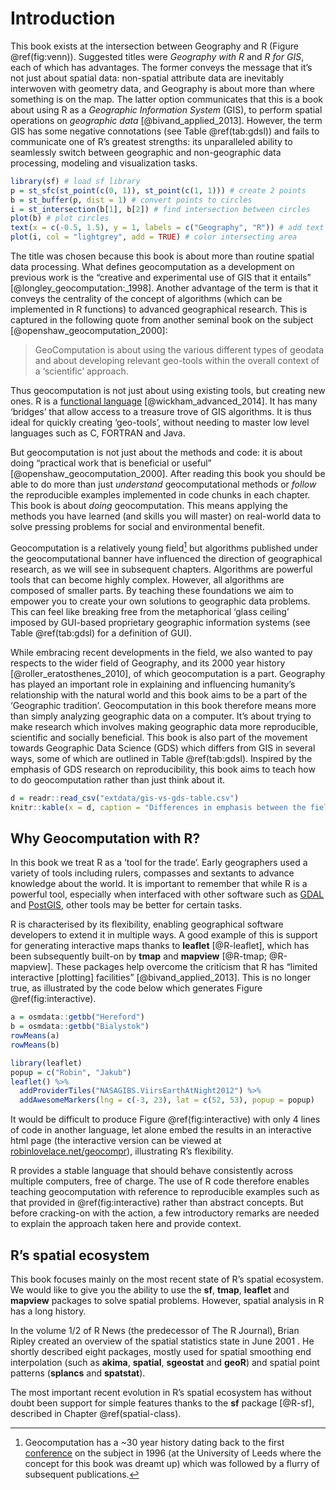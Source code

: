 # Introduction {#intro}

This book exists at the intersection between Geography and R (Figure \@ref(fig:venn)).
Suggested titles were *Geography with R* and *R for GIS*, each of which has advantages.
The former conveys the message that it's not just about spatial data: 
non-spatial attribute data are inevitably interwoven with geometry data, and Geography is about more than where something is on the map.
The latter option communicates that this is a book about using R as a *Geographic Information System* (GIS), to perform spatial operations on *geographic data* [@bivand_applied_2013].
However, the term GIS has some negative connotations <!-- I see what you mean by negative connotations but I had to think immediately of qualitative GIS and critical GIS, i.e., scientists from the humanities criticising GIS technologies. Think of the so-called "GIS crisis", positivism, make-believe objectivity, etc.--> (see Table \@ref(tab:gdsl)) and fails to communicate one of R's greatest strengths:
its unparalleled ability to seamlessly switch between geographic and non-geographic data processing, modeling and visualization tasks.

```r
library(sf) # load sf library
p = st_sfc(st_point(c(0, 1)), st_point(c(1, 1))) # create 2 points
b = st_buffer(p, dist = 1) # convert points to circles
i = st_intersection(b[1], b[2]) # find intersection between circles
plot(b) # plot circles
text(x = c(-0.5, 1.5), y = 1, labels = c("Geography", "R")) # add text
plot(i, col = "lightgrey", add = TRUE) # color intersecting area
```

The title was chosen because this book is about more than routine spatial data processing.
What defines geocomputation as a development on previous work is the "creative and experimental use of GIS that it entails" [@longley_geocomputation:_1998].
Another advantage of the term is that it conveys the centrality of the concept of algorithms (which can be implemented in R functions) to advanced geographical research.
This is captured in the following quote from another seminal book on the subject [@openshaw_geocomputation_2000]:

> GeoComputation is about using the various different types of geodata and about
developing relevant geo-tools within the overall context of a 'scientific'
approach.

Thus geocomputation is not just about using existing tools, but creating new ones.
R is a [functional language](http://adv-r.had.co.nz/Functional-programming.html) [@wickham_advanced_2014].
It has many 'bridges' that allow access to a treasure trove of GIS algorithms.
<!-- todo - add this reference to end of previous line: -->
<!-- (\@ref(gis)). -->
It is thus ideal for quickly creating 'geo-tools', without needing to master low level languages such as C, FORTRAN and Java. 

But geocomputation is not just about the methods and code: it is about doing
"practical work that is beneficial or useful" [@openshaw_geocomputation_2000].
After reading this book you should be able to do more than just *understand* geocomputational methods or *follow* the reproducible examples implemented in code chunks in each chapter.
This book is about *doing* geocomputation.
This means applying the methods you have learned (and skills you will master) on real-world data to solve pressing problems for social and environmental benefit.

Geocomputation is a relatively young field^[Geocomputation has a ~30 year history dating back to the first [conference](http://www.geocomputation.org/) on the subject in 1996 (at the University of Leeds where the concept for this book was dreamt up) which was followed by a flurry of subsequent publications.] but algorithms published under the geocomputational banner have influenced the direction of geographical research, as we will see in subsequent chapters.
Algorithms are powerful tools that can become highly complex.
However, all algorithms are composed of smaller parts.
By teaching these foundations we aim to empower you to create your own solutions to geographic data problems. This can feel like breaking free from the metaphorical 'glass ceiling' imposed by GUI-based proprietary geographic information systems (see Table \@ref(tab:gdsl) for a definition of GUI).

<!-- todo: what contributions, which will we use, where in the book? -->

While embracing recent developments in the field, we also wanted to pay respects to the wider field of Geography, and its 2000 year history [@roller_eratosthenes_2010], of which geocomputation is a part.
Geography has played an important role in explaining and influencing humanity's relationship with the natural world and this book aims to be a part of the 'Geographic tradition'.
Geocomputation in this book therefore means more than simply analyzing geographic data on a computer.
It's about trying to make research which involves making geographic data more reproducible, scientific and socially beneficial.
This book is also part of the movement towards Geographic Data Science (GDS) which differs from GIS in several ways, some of which are outlined in Table \@ref(tab:gdsl).
Inspired by the emphasis of GDS research on reproducibility, this book aims to teach how to do geocomputation rather than just think about it.

```r
d = readr::read_csv("extdata/gis-vs-gds-table.csv")
knitr::kable(x = d, caption = "Differences in emphasis between the fields of Geographic Information Systems (GIS) and Geographic Data Science (GDS).")
```

## Why Geocomputation with R?

In this book we treat R as a 'tool for the trade'.
Early geographers used a variety of tools including rulers, compasses and sextants to advance knowledge about the world. 
<!--nowadays part-->
It is important to remember that while R is a powerful tool, especially when interfaced with other software such as [GDAL](http://www.gdal.org/) and [PostGIS](http://postgis.net/), other tools may be better for certain tasks. <!-- What exactly do you mean? Which tasks? Is there a geocomputational task for which we do not have an interface? So maybe rephrase along the lines that R is not a GIS and therefore not suited for some geoprocessing tasks but that interfaces close this gap. -->

R is characterised by its flexibility, enabling geographical software developers to extend it in multiple ways.
A good example of this is support for generating interactive maps thanks to **leaflet** [@R-leaflet], which has been subsequently built-on by **tmap** and **mapview** [@R-tmap; @R-mapview].
These packages help overcome the criticism that R has "limited interactive [plotting] facilities" [@bivand_applied_2013].
This is no longer true, as illustrated by the code below which generates Figure \@ref(fig:interactive).

```r
a = osmdata::getbb("Hereford")
b = osmdata::getbb("Bialystok")
rowMeans(a)
rowMeans(b)
```

```r
library(leaflet)
popup = c("Robin", "Jakub")
leaflet() %>%
  addProviderTiles("NASAGIBS.ViirsEarthAtNight2012") %>% 
  addAwesomeMarkers(lng = c(-3, 23), lat = c(52, 53), popup = popup)
```

It would be difficult to produce Figure \@ref(fig:interactive) with only 4 lines of code in another language, let alone embed the results in an interactive html page (the interactive version can be viewed at [robinlovelace.net/geocompr](http://robinlovelace.net/geocompr/intro.html)), illustrating R's flexibility. 

<!-- Other reasons for using R for geocompuation include: -->

R provides a stable language that should behave consistently across multiple computers, free of charge.
The use of R code therefore enables teaching geocomputation with reference to reproducible examples such as that provided in \@ref(fig:interactive) rather than abstract concepts.
But before cracking-on with the action, a few introductory remarks are needed to explain the approach taken here and provide context.

## R's spatial ecosystem

<!-- paragraphs (with references to chapters in the book): -->
<!-- 1. this book focus -> sf + raster/stars + leaflet/mapview (the recent state of spatial R); the history of R spatial is way longer -->

This book focuses mainly on the most recent state of R's spatial ecosystem.
We would like to give you the ability to use the **sf**,<!--raster/stars,--> **tmap**, **leaflet** and **mapview** packages to solve spatial problems. 
However, spatial analysis in R has a long history.

In the volume 1/2 of R News (the predecessor of The R Journal), Brian Ripley created an overview of the spatial statistics state in June 2001 <!--CITE-->. <!-- https://pdfs.semanticscholar.org/9a0a/40ac215bfc0d52605b487f66928caf6abc99.pdf -->
He shortly described eight packages, mostly used for spatial smoothing end interpolation (such as **akima**, **spatial**, **sgeostat** and **geoR**) and spatial point patterns (**splancs** and **spatstat**).
<!-- one/two sentences about the spatstat package -->

<!-- 2. R spatial story (from spatstat, by maptools, sp, raster, leaflet, to sf) -->
<!-- https://pdfs.semanticscholar.org/9bb5/c9571d64bd3e1ae376967b6c6aca39d6fa70.pdf -->
<!-- ASDAR - p. VIII - the Distributed Statistical Computing conference in Vienna in 2003 -->
<!-- ASDAR - p. 3 - For over 10 years, R has had an increasing number of contributed packages for handling and analysing spatial data. All these packages used to make diﬀer- ent assumptions about how spatial data were organised, and R itself had no capabilities for distinguishing coordinates from other numbers. In addition, methods for plotting spatial data and other tasks were scattered, made diﬀer- ent assumptions on the organisation of the data, and were rudimentary. This was not unlike the situation for time series data at the time. -->
<!-- the creation of the sp package - sp_0.7-3.tar.gz	2005-04-28 08:20	459K	(CRAN archive) -->
<!-- the sp package - spatial structures, objects summary, plots (classes and methods) -->
<!-- ASDAR - p. 5 - figure -->
<!-- spatstat_1.0-1.tar.gz	2002-01-21 08:56 	674K	(CRAN archive) --> 
<!-- R - an interface to libraries gdal (C/C++), proj (C), geos (C++) -->
<!-- R - an interface to visualisation libraries - mostly java script - leaflet->mapview -->
<!-- R also as an interface to GIS software GRASS GIS, SAGA, QGIS, ArcGIS (calls from R and from the software) reference to the CLI/GUI integration chapter -->

<!-- 3. short S story - an interface to Fortran and C -> nowodays R is an interface to many programming languages C, Fortran, C++, JavaScript, Go; -->
The most important recent evolution in R's spatial ecosystem has without doubt been support for simple features thanks to the **sf** package [@R-sf], described in Chapter \@ref(spatial-class).

<!-- 
- r, rstudio, gdal, proj4, geos, udunits 
- r packages sf, raster, etc.
- datasets 
-->

<!-- ## Introduction to GIS -->

<!-- 
- what's R
- what's GIS
- GIS data models (vector vs raster)
- coordinate reference system - CRS
- GIS data formats
- GDAL, GEOS, PROJ4
- GIS R package
- GIS beyond R 
-->